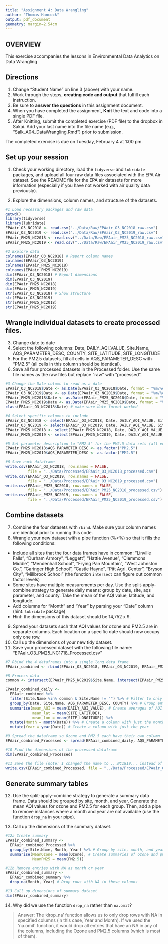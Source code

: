 ```yaml
---
title: "Assignment 4: Data Wrangling"
author: "Thomas Hancock"
output: pdf_document
geometry: margin=2.54cm
---
```


## OVERVIEW

This exercise accompanies the lessons in Environmental Data Analytics on Data Wrangling 

## Directions
1. Change "Student Name" on line 3 (above) with your name.
3. Work through the steps, **creating code and output** that fulfill each instruction.
4. Be sure to **answer the questions** in this assignment document.
6. When you have completed the assignment, **Knit** the text and code into a single PDF file.
8. After Knitting, submit the completed exercise (PDF file) to the dropbox in Sakai. Add your last name into the file name (e.g., "Salk_A04_DataWrangling.Rmd") prior to submission.

The completed exercise is due on Tuesday, February 4 at 1:00 pm.

## Set up your session 
1. Check your working directory, load the `tidyverse` and `lubridate` packages, and upload all four raw data files associated with the EPA Air dataset. See the README file for the EPA air datasets for more information (especially if you have not worked with air quality data previously). 

2. Explore the dimensions, column names, and structure of the datasets. 

```r
#1 Load necessary packages and raw data
getwd()
library(tidyverse)
library(lubridate)
EPAair_O3_NC2018 <- read.csv("../Data/Raw/EPAair_O3_NC2018_raw.csv")
EPAair_O3_NC2019 <- read.csv("../Data/Raw/EPAair_O3_NC2019_raw.csv")
EPAair_PM25_NC2018 <- read.csv("../Data/Raw/EPAair_PM25_NC2018_raw.csv")
EPAair_PM25_NC2019 <- read.csv("../Data/Raw/EPAair_PM25_NC2019_raw.csv")

#2 Explore data
colnames(EPAair_O3_NC2018) # Report column names
colnames(EPAair_O3_NC2019)
colnames(EPAair_PM25_NC2018)
colnames(EPAair_PM25_NC2019)
dim(EPAair_O3_NC2018) # Report dimensions
dim(EPAair_O3_NC2019)
dim(EPAair_PM25_NC2018)
dim(EPAair_PM25_NC2019)
str(EPAair_O3_NC2018) # Show structure
str(EPAair_O3_NC2019)
str(EPAair_PM25_NC2018)
str(EPAair_PM25_NC2019)

```

## Wrangle individual datasets to create processed files.
3. Change date to date
4. Select the following columns: Date, DAILY_AQI_VALUE, Site.Name, AQS_PARAMETER_DESC, COUNTY, SITE_LATITUDE, SITE_LONGITUDE
5. For the PM2.5 datasets, fill all cells in AQS_PARAMETER_DESC with "PM2.5" (all cells in this column should be identical).
6. Save all four processed datasets in the Processed folder. Use the same file names as the raw files but replace "raw" with "processed".

```r
#3 Change the Date column to read as a date
EPAair_O3_NC2018$Date <- as.Date(EPAair_O3_NC2018$Date, format = "%m/%d/%Y")
EPAair_O3_NC2019$Date <- as.Date(EPAair_O3_NC2019$Date, format = "%m/%d/%Y")
EPAair_PM25_NC2018$Date <- as.Date(EPAair_PM25_NC2018$Date, format = "%m/%d/%Y")
EPAair_PM25_NC2019$Date <- as.Date(EPAair_PM25_NC2019$Date, format = "%m/%d/%Y")
class(EPAair_O3_NC2018$Date) # make sure date format worked

#4 Select specific columns to include
EPAair_O3_NC2018 <- select(EPAair_O3_NC2018, Date, DAILY_AQI_VALUE, Site.Name, AQS_PARAMETER_DESC, COUNTY:SITE_LONGITUDE)
EPAair_O3_NC2019 <- select(EPAair_O3_NC2019, Date, DAILY_AQI_VALUE, Site.Name, AQS_PARAMETER_DESC, COUNTY:SITE_LONGITUDE)
EPAair_PM25_NC2018 <- select(EPAair_PM25_NC2018, Date, DAILY_AQI_VALUE, Site.Name, AQS_PARAMETER_DESC, COUNTY:SITE_LONGITUDE)
EPAair_PM25_NC2019 <- select(EPAair_PM25_NC2019, Date, DAILY_AQI_VALUE, Site.Name, AQS_PARAMETER_DESC, COUNTY:SITE_LONGITUDE)

#5 Set parameter description to "PM2.5" for the PM2.5 data sets (all entries set to this value)
EPAair_PM25_NC2018$AQS_PARAMETER_DESC <- as.factor("PM2.5")
EPAair_PM25_NC2019$AQS_PARAMETER_DESC <- as.factor("PM2.5")

#6 Save each dataframe
write.csv(EPAair_O3_NC2018, row.names = FALSE,
          file = "../Data/Processed/EPAair_O3_NC2018_processed.csv")
write.csv(EPAair_O3_NC2019, row.names = FALSE,
          file = "../Data/Processed/EPAair_O3_NC2019_processed.csv")
write.csv(EPAair_PM25_NC2018, row.names = FALSE,
          file = "../Data/Processed/EPAair_PM25_NC2018_processed.csv")
write.csv(EPAair_PM25_NC2019, row.names = FALSE,
          file = "../Data/Processed/EPAair_PM25_NC2019_processed.csv")

```


## Combine datasets
7. Combine the four datasets with `rbind`. Make sure your column names are identical prior to running this code. 
8. Wrangle your new dataset with a pipe function (%>%) so that it fills the following conditions: 

* Include all sites that the four data frames have in common: "Linville Falls", "Durham Armory", "Leggett", "Hattie Avenue", "Clemmons Middle", "Mendenhall School", "Frying Pan Mountain", "West Johnston Co.", "Garinger High School", "Castle Hayne", "Pitt Agri. Center", "Bryson City", "Millbrook School" (the function `intersect` can figure out common factor levels)
* Some sites have multiple measurements per day. Use the split-apply-combine strategy to generate daily means: group by date, site, aqs parameter, and county. Take the mean of the AQI value, latitude, and longitude.
* Add columns for "Month" and "Year" by parsing your "Date" column (hint: `lubridate` package)
* Hint: the dimensions of this dataset should be 14,752 x 9.

9. Spread your datasets such that AQI values for ozone and PM2.5 are in separate columns. Each location on a specific date should now occupy only one row.
10. Call up the dimensions of your new tidy dataset.
11. Save your processed dataset with the following file name: "EPAair_O3_PM25_NC1718_Processed.csv"

```r
#7 Rbind the 4 dataframes into a single long data frame
EPAair_combined <- rbind(EPAair_O3_NC2018, EPAair_O3_NC2019, EPAair_PM25_NC2018, EPAair_PM25_NC2019)

#8 Process data
common <- intersect(EPAair_PM25_NC2019$Site.Name, intersect(EPAair_PM25_NC2018$Site.Name, intersect(EPAair_O3_NC2018$Site.Name,EPAair_O3_NC2018$Site.Name))) # Create a list of the common sites

EPAair_combined_daily <-
  EPAair_combined %>%
  filter(Site.Name %in% common & Site.Name != "") %>% # Filter to only include common sites (without any entries with a blank site name)
  group_by(Date, Site.Name, AQS_PARAMETER_DESC, COUNTY) %>% # Group entries
  summarise(mean_AQI = mean(DAILY_AQI_VALUE), # Create averages of AQI value and lat/long
            mean_lat = mean(SITE_LATITUDE),
            mean_lon = mean(SITE_LONGITUDE)) %>%
  mutate(Month = month(Date)) %>% # Create a column with just the month
  mutate(Year = year(Date)) # Create a column with just the year

#9 Spread the dataframe so Ozone and PM2.5 each have their own column
EPAair_combined_Processed <- spread(EPAair_combined_daily, AQS_PARAMETER_DESC, mean_AQI)

#10 Find the dimensions of the processed dataframe
dim(EPAair_combined_Processed)

#11 Save the file (note: I changed the name to ...NC1819... instead of NC1718 since we have years 2018 and 2019)
write.csv(EPAair_combined_Processed, file = "../Data/Processed/EPAair_O3_PM25_NC1819_Processed.csv")

```


## Generate summary tables
12. Use the split-apply-combine strategy to generate a summary data frame. Data should be grouped by site, month, and year. Generate the mean AQI values for ozone and PM2.5 for each group. Then, add a pipe to remove instances where a month and year are not available (use the function `drop_na` in your pipe). 

13. Call up the dimensions of the summary dataset.

```r
#12a Create summary
EPAair_combined_summary <- 
  EPAair_combined_Processed %>%
  group_by(Site.Name, Month, Year) %>% # Group by site, month, and year
  summarise(MeanOzone = mean(Ozone), # Create summaries of ozone and pm2.5 levels for groups
            MeanPM25 = mean(PM2.5))

#12b Remove entries with NA as month or year
EPAair_combined_summary <- 
  EPAair_combined_summary %>%
  drop_na(Month, Year) # Drop rows with NA in these columns

#13 Call up dimensions of summary dataset
dim(EPAair_combined_summary)

```

14. Why did we use the function `drop_na` rather than `na.omit`?

> Answer: The 'drop_na' function allows us to only drop rows with NA in specified columns (in this case, Year and Month). If we used the 'na.omit' function, it would drop all entries that have an NA in any of the columns, including the Ozone and PM2.5 columns (which is most of them).
